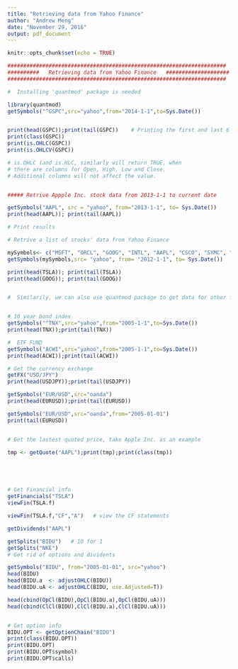 ---
title: "Retrieving data from Yahoo Finance"
author: "Andrew Meng"
date: "November 29, 2016"
output: pdf_document
---

```{r setup, include=FALSE}
knitr::opts_chunk$set(echo = TRUE)
```


```{r cars}
#####################################################################
##########   Retrieving data from Yahoo Finance   ####################
#####################################################################

#  Installing 'quantmod' package is needed

library(quantmod)
getSymbols("^GSPC",src="yahoo",from="2014-1-1",to=Sys.Date()) 


print(head(GSPC));print(tail(GSPC))    # Printing the first and last 6 records
print(class(GSPC))
print(is.OHLC(GSPC))
print(is.OHLCV(GSPC))

# is.OHLC (and is.HLC, similarly will return TRUE, when 
# there are columns for Open, High, Low and Close. 
# Additional columns will not affect the value.


##### Retrive Appple Inc. stock data from 2013-1-1 to current date

getSymbols("AAPL", src = "yahoo", from="2013-1-1", to= Sys.Date())
print(head(AAPL)); print(tail(AAPL))

# Print results

# Retrive a list of stocks' data from Yahoo Finance

mySymbols<- c("MSFT", "ORCL", "GOOG", "INTL", "AAPL", "CSCO", "SYMC", "TSLA")
getSymbols(mySymbols,src= "yahoo", from= "2012-1-1", to= Sys.Date())

print(head(TSLA)); print(tail(TSLA))
print(head(GOOG)); print(tail(GOOG))


#  Similarily, we can also use quantmod package to get data for other financial indexes


# 10 year bond index
getSymbols("^TNX",src="yahoo",from="2005-1-1",to=Sys.Date()) 
print(head(TNX));print(tail(TNX))

#  ETF FUND
getSymbols("ACWI",src="yahoo",from="2005-1-1",to=Sys.Date()) 
print(head(ACWI));print(tail(ACWI))

# Get the currency exchange
getFX("USD/JPY")
print(head(USDJPY));print(tail(USDJPY))

getSymbols("EUR/USD",src="oanda")
print(head(EURUSD));print(tail(EURUSD))

getSymbols("EUR/USD",src="oanda",from="2005-01-01")
print(tail(EURUSD))


# Get the lastest quoted price, take Apple Inc. as an example

tmp <- getQuote("AAPL");print(tmp);print(class(tmp))





# Get Financial info
getFinancials("TSLA")
viewFin(TSLA.f)

viewFin(TSLA.f,"CF","A")   # view the CF statements

getDividends("AAPL")

getSplits("BIDU")   # 10 for 1
getSplits("NKE")
# Get rid of options and dividents

getSymbols("BIDU", from="2005-01-01", src="yahoo")
head(BIDU)
head(BIDU.a  <- adjustOHLC(BIDU))  
head(BIDU.uA <- adjustOHLC(BIDU, use.Adjusted=T)) 

head(cbind(OpCl(BIDU),OpCl(BIDU.a),OpCl(BIDU.uA)))
head(cbind(ClCl(BIDU),ClCl(BIDU.a),ClCl(BIDU.uA)))


# Get option info
BIDU.OPT <- getOptionChain("BIDU")
print(class(BIDU.OPT)) 
print(BIDU.OPT)        
print(BIDU.OPT$symbol)  
print(BIDU.OPT$calls)  
```



